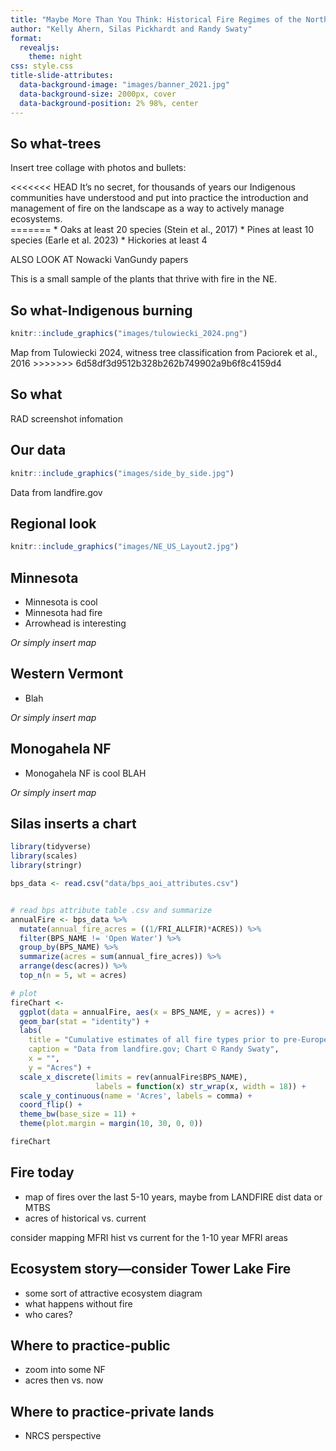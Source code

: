 ```yaml
---
title: "Maybe More Than You Think: Historical Fire Regimes of the Northeast United States"
author: "Kelly Ahern, Silas Pickhardt and Randy Swaty"
format: 
  revealjs:
    theme: night
css: style.css
title-slide-attributes: 
  data-background-image: "images/banner_2021.jpg"
  data-background-size: 2000px, cover
  data-background-position: 2% 98%, center
---
```


## So what-trees

Insert tree collage with photos and bullets:

<<<<<<< HEAD
It's no secret, for thousands of years our Indigenous communities have understood and put into practice the introduction and management of fire on the landscape as a way to actively manage ecosystems.  
=======
* Oaks at least 20 species (Stein et al., 2017)
* Pines at least 10 species (Earle et al. 2023)
* Hickories at least 4

ALSO LOOK AT Nowacki VanGundy papers

This is a small sample of the plants that thrive with fire in the NE.

## So what-Indigenous burning {.center}


```r
knitr::include_graphics("images/tulowiecki_2024.png")
```


Map from Tulowiecki 2024, witness tree classification from Paciorek et al., 2016
>>>>>>> 6d58df3d9512b328b262b749902a9b6f8c4159d4

##  So what

RAD screenshot infomation

## Our data


```r
knitr::include_graphics("images/side_by_side.jpg")
```

Data from landfire.gov

## Regional look

```r
knitr::include_graphics("images/NE_US_Layout2.jpg")
```


## Minnesota

* Minnesota is cool
* Minnesota had fire
* Arrowhead is interesting

*Or simply insert map*

## Western Vermont

* Blah

*Or simply insert map*

## Monogahela NF

* Monogahela NF is cool
BLAH

*Or simply insert map*

## Silas inserts a chart


```r

library(tidyverse)
library(scales)
library(stringr)

bps_data <- read.csv("data/bps_aoi_attributes.csv")


# read bps attribute table .csv and summarize
annualFire <- bps_data %>%
  mutate(annual_fire_acres = ((1/FRI_ALLFIR)*ACRES)) %>%
  filter(BPS_NAME != 'Open Water') %>%
  group_by(BPS_NAME) %>%
  summarize(acres = sum(annual_fire_acres)) %>%
  arrange(desc(acres)) %>%
  top_n(n = 5, wt = acres)

# plot
fireChart <- 
  ggplot(data = annualFire, aes(x = BPS_NAME, y = acres)) +
  geom_bar(stat = "identity") +
  labs(
    title = "Cumulative estimates of all fire types prior to pre-European colonization",
    caption = "Data from landfire.gov; Chart © Randy Swaty",
    x = "",
    y = "Acres") +
  scale_x_discrete(limits = rev(annualFire$BPS_NAME),
                   labels = function(x) str_wrap(x, width = 18)) +
  scale_y_continuous(name = 'Acres', labels = comma) +
  coord_flip() +
  theme_bw(base_size = 11) +
  theme(plot.margin = margin(10, 30, 0, 0))

fireChart


```

## Fire today

* map of fires over the last 5-10 years, maybe from LANDFIRE dist data or MTBS
* acres of historical vs. current

consider mapping MFRI hist vs current for the 1-10 year MFRI areas

## Ecosystem story---consider Tower Lake Fire

* some sort of attractive ecosystem diagram
* what happens without fire
* who cares?

## Where to practice-public

* zoom into some NF
* acres then vs. now


## Where to practice-private lands

* NRCS perspective






